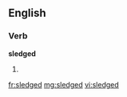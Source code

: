 ==English==

===Verb===
'''sledged'''

# {{past of|sledge}}

[[fr:sledged]]
[[mg:sledged]]
[[vi:sledged]]